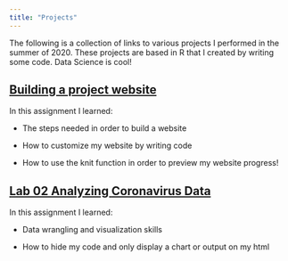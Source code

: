 ```yaml
---
title: "Projects"
---
```


The following is a collection of links to various projects I performed in the summer of 2020. These projects are based in R that I created by writing some code. Data Science is cool!

## [Building a project website](file:///Users/meaganbrown/Documents/github/meaganbrown.github.io/index.html)

In this assignment I learned:

- The steps needed in order to build a website 

- How to customize my website by writing code

- How to use the knit function in order to preview my website progress!

## [Lab 02 Analyzing Coronavirus Data ](file:///Users/meaganbrown/Documents/github/lab-02.html)
In this assignment I learned:

- Data wrangling and visualization skills

- How to hide my code and only display a chart or output on my html 

